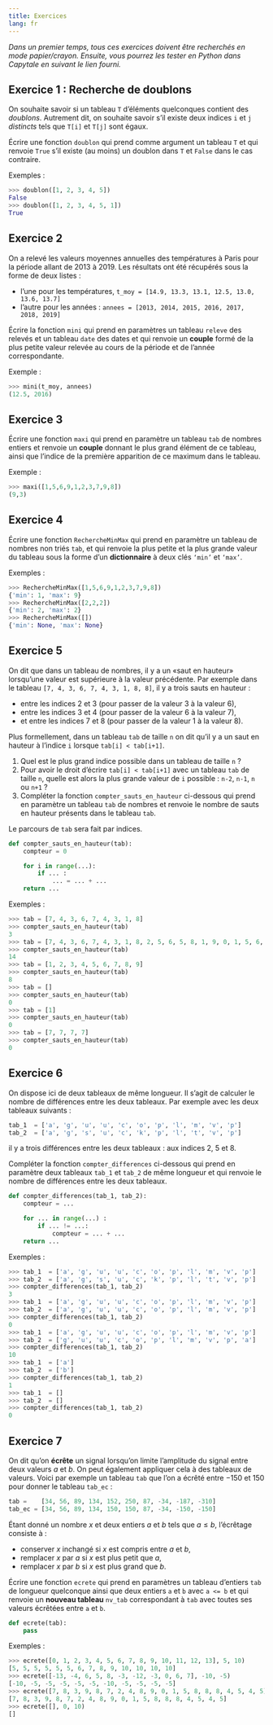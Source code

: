 ```yaml
---
title: Exercices
lang: fr
---
```


*Dans un premier temps, tous ces exercices doivent être recherchés en mode papier/crayon. Ensuite, vous pourrez les tester en Python dans Capytale en suivant le lien fourni.*

## Exercice 1 : Recherche de doublons

On souhaite savoir si un tableau ``T`` d'éléments quelconques contient des *doublons*. Autrement dit, on souhaite savoir s'il existe deux indices ``i`` et ``j`` *distincts* tels que ``T[i]`` et ``T[j]`` sont égaux.

Écrire une fonction ``doublon`` qui prend comme argument un tableau `T` et qui renvoie ``True`` s'il existe (au moins) un doublon dans ``T`` et ``False`` dans le cas contraire.

Exemples :

```python
>>> doublon([1, 2, 3, 4, 5])
False
>>> doublon([1, 2, 3, 4, 5, 1])
True
```	

## Exercice 2

On a relevé les valeurs moyennes annuelles des températures à Paris pour la période allant de 2013 à 2019. Les résultats ont été récupérés sous la forme de deux listes :

* l’une pour les températures, ``t_moy = [14.9, 13.3, 13.1, 12.5, 13.0, 13.6, 13.7]``
* l’autre pour les années : ``annees = [2013, 2014, 2015, 2016, 2017, 2018, 2019]``

Écrire la fonction ``mini`` qui prend en paramètres un tableau ``releve`` des relevés et un tableau ``date`` des dates et qui renvoie un **couple** formé de la plus petite valeur relevée au cours de la période et de l’année correspondante.

Exemple :

```python
>>> mini(t_moy, annees)
(12.5, 2016)
```

## Exercice 3

Écrire une fonction ``maxi`` qui prend en paramètre un tableau ``tab`` de nombres entiers et renvoie un **couple** donnant le plus grand élément de ce tableau, ainsi que l’indice de la première apparition de ce maximum dans le tableau. 

Exemple :

```python
>>> maxi([1,5,6,9,1,2,3,7,9,8])
(9,3)
```

## Exercice 4

Écrire une fonction ``RechercheMinMax`` qui prend en paramètre un tableau de nombres non triés ``tab``, et qui renvoie la plus petite et la plus grande valeur du tableau sous la forme d’un **dictionnaire** à deux clés ``‘min’`` et ``‘max’``.

Exemples :

```python
>>> RechercheMinMax([1,5,6,9,1,2,3,7,9,8])
{'min': 1, 'max': 9}
>>> RechercheMinMax([2,2,2])
{'min': 2, 'max': 2}
>>> RechercheMinMax([])
{'min': None, 'max': None}
```

## Exercice 5

On dit que dans un tableau de nombres, il y a un «saut en hauteur» lorsqu'une valeur est supérieure à la valeur précédente. Par exemple dans le tableau ``[7, 4, 3, 6, 7, 4, 3, 1, 8, 8]``, il y a trois sauts en hauteur :

* entre les indices 2 et 3 (pour passer de la valeur 3 à la valeur 6),
* entre les indices 3 et 4 (pour passer de la valeur 6 à la valeur 7),
* et entre les indices 7 et 8 (pour passer de la valeur 1 à la valeur 8).

Plus formellement, dans un tableau ``tab`` de taille ``n`` on dit qu'il y a un saut en hauteur à l'indice ``i`` lorsque ``tab[i] < tab[i+1]``.

1. Quel est le plus grand indice possible dans un tableau de taille ``n`` ?
2. Pour avoir le droit d'écrire ``tab[i] < tab[i+1]`` avec un tableau ``tab`` de taille ``n``, quelle est alors la plus grande valeur de ``i`` possible : ``n-2``, ``n-1``, ``n`` ou ``n+1`` ?
3. Compléter la fonction ``compter_sauts_en_hauteur`` ci-dessous qui prend en paramètre un tableau ``tab`` de nombres et renvoie le nombre de sauts en hauteur présents dans le tableau ``tab``.

Le parcours de ``tab`` sera fait par indices.

```python
def compter_sauts_en_hauteur(tab):
    compteur = 0

    for i in range(...):
        if ... :
            ... = ... + ...
    return ...
```

Exemples : 
    
```python
>>> tab = [7, 4, 3, 6, 7, 4, 3, 1, 8]
>>> compter_sauts_en_hauteur(tab)
3
>>> tab = [7, 4, 3, 6, 7, 4, 3, 1, 8, 2, 5, 6, 5, 8, 1, 9, 0, 1, 5, 6, 3, 7, 8, 3, 3, 4, 5, 5, 2 ]
>>> compter_sauts_en_hauteur(tab)
14
>>> tab = [1, 2, 3, 4, 5, 6, 7, 8, 9]
>>> compter_sauts_en_hauteur(tab)
8
>>> tab = []
>>> compter_sauts_en_hauteur(tab)
0
>>> tab = [1]
>>> compter_sauts_en_hauteur(tab)
0
>>> tab = [7, 7, 7, 7]
>>> compter_sauts_en_hauteur(tab)
0
```

## Exercice 6

On dispose ici de deux tableaux de même longueur. Il s'agit de calculer le nombre de différences entre les deux tableaux. Par exemple avec les deux tableaux suivants :

```python
tab_1  = ['a', 'g', 'u', 'u', 'c', 'o', 'p', 'l', 'm', 'v', 'p']
tab_2  = ['a', 'g', 's', 'u', 'c', 'k', 'p', 'l', 't', 'v', 'p']
```

il y a trois différences entre les deux tableaux : aux indices 2, 5 et 8.

Compléter la fonction ``compter_differences`` ci-dessous qui prend en paramètre deux tableaux ``tab_1`` et ``tab_2`` de même longueur et qui renvoie le nombre de différences entre les deux tableaux.

```python
def compter_differences(tab_1, tab_2):
    compteur = ...

    for ... in range(...) :
        if ... != ...:
            compteur = ... + ...
    return ...

```

Exemples :

```python
>>> tab_1  = ['a', 'g', 'u', 'u', 'c', 'o', 'p', 'l', 'm', 'v', 'p']
>>> tab_2  = ['a', 'g', 's', 'u', 'c', 'k', 'p', 'l', 't', 'v', 'p']
>>> compter_differences(tab_1, tab_2)
3
>>> tab_1  = ['a', 'g', 'u', 'u', 'c', 'o', 'p', 'l', 'm', 'v', 'p']
>>> tab_2  = ['a', 'g', 'u', 'u', 'c', 'o', 'p', 'l', 'm', 'v', 'p']
>>> compter_differences(tab_1, tab_2)
0
>>> tab_1  = ['a', 'g', 'u', 'u', 'c', 'o', 'p', 'l', 'm', 'v', 'p']
>>> tab_2  = ['g', 'u', 'u', 'c', 'o', 'p', 'l', 'm', 'v', 'p', 'a']
>>> compter_differences(tab_1, tab_2)
10
>>> tab_1  = ['a']
>>> tab_2  = ['b']
>>> compter_differences(tab_1, tab_2)
1
>>> tab_1  = []
>>> tab_2  = []
>>> compter_differences(tab_1, tab_2)
0
```

## Exercice 7

On dit qu'on **écrête** un signal lorsqu'on limite l'amplitude du signal entre deux valeurs $a$ et $b$. On peut également appliquer cela à des tableaux de valeurs. Voici par exemple un tableau ``tab`` que l'on a écrêté entre $- 150$ et $150$ pour donner le tableau ``tab_ec`` :

```python
tab =    [34, 56, 89, 134, 152, 250, 87, -34, -187, -310]
tab_ec = [34, 56, 89, 134, 150, 150, 87, -34, -150, -150]
```

Étant donné un nombre $x$ et deux entiers $a$ et $b$ tels que $a\leqslant b$, l'écrêtage consiste à :

* conserver $x$ inchangé si $x$ est compris entre $a$ et $b$,
* remplacer $x$ par $a$ si $x$ est plus petit que $a$,
* remplacer $x$ par $b$ si $x$ est plus grand que $b$.

Écrire une fonction ``ecrete`` qui prend en paramètres un tableau d'entiers ``tab`` de longueur quelconque ainsi que deux entiers ``a`` et ``b`` avec ``a <= b`` et qui renvoie un **nouveau tableau** ``nv_tab`` correspondant à ``tab`` avec toutes ses valeurs écrêtées entre ``a`` et ``b``.

```python
def ecrete(tab):
    pass
```

Exemples :

```python
>>> ecrete([0, 1, 2, 3, 4, 5, 6, 7, 8, 9, 10, 11, 12, 13], 5, 10)
[5, 5, 5, 5, 5, 5, 6, 7, 8, 9, 10, 10, 10, 10]
>>> ecrete([-13, -4, 6, 5, 8, -3, -12, -3, 0, 6, 7], -10, -5)
[-10, -5, -5, -5, -5, -5, -10, -5, -5, -5, -5]
>>> ecrete([7, 8, 3, 9, 8, 7, 2, 4, 8, 9, 0, 1, 5, 8, 8, 8, 4, 5, 4, 5], 0, 10)
[7, 8, 3, 9, 8, 7, 2, 4, 8, 9, 0, 1, 5, 8, 8, 8, 4, 5, 4, 5]
>>> ecrete([], 0, 10)
[]
```
